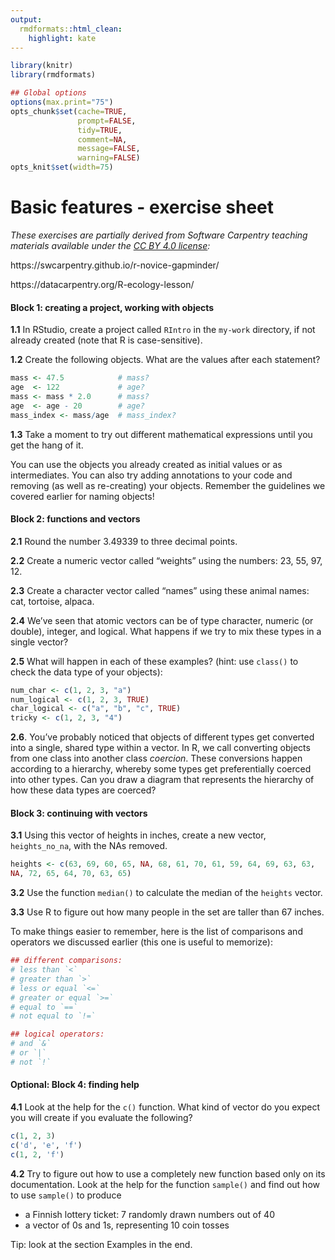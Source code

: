 ```yaml
---
output:
  rmdformats::html_clean:
    highlight: kate
---
```


<style>
  code {
    white-space : pre-wrap !important;
    word-break: break-word;
  }
</style>

```r
library(knitr)
library(rmdformats)

## Global options
options(max.print="75")
opts_chunk$set(cache=TRUE,
               prompt=FALSE,
               tidy=TRUE,
               comment=NA,
               message=FALSE,
               warning=FALSE)
opts_knit$set(width=75)
```

# Basic features - exercise sheet


*These exercises are partially derived from Software Carpentry teaching materials available under the [CC BY 4.0 license](https://creativecommons.org/licenses/by/4.0/legalcode):*

https://swcarpentry.github.io/r-novice-gapminder/

https://datacarpentry.org/R-ecology-lesson/


#### **Block 1: creating a project, working with objects**

**1.1** In RStudio, create a project called `RIntro` in the `my-work` directory, if not already created (note that R is case-sensitive).

**1.2** Create the following objects. What are the values after each statement?

```r
mass <- 47.5            # mass?
age  <- 122             # age?
mass <- mass * 2.0      # mass?
age  <- age - 20        # age?
mass_index <- mass/age  # mass_index?
```

**1.3** Take a moment to try out different mathematical expressions until you get the hang of it. 

You can use the objects you already created as initial values or as intermediates. You can also try adding annotations to your code and removing (as well as re-creating) your objects. Remember the guidelines we covered earlier for naming objects!

#### **Block 2: functions and vectors**

**2.1** Round the number 3.49339 to three decimal points.

**2.2** Create a numeric vector called "weights" using the numbers: 23, 55, 97, 12.

**2.3** Create a character vector called "names" using these animal names: cat, tortoise, alpaca.

**2.4** We’ve seen that atomic vectors can be of type character, numeric (or double), integer, and logical. What happens if we try to mix these types in a single vector?

**2.5** What will happen in each of these examples? (hint: use `class()` to check the data type of your objects):

```r
num_char <- c(1, 2, 3, "a")
num_logical <- c(1, 2, 3, TRUE)
char_logical <- c("a", "b", "c", TRUE)
tricky <- c(1, 2, 3, "4")
```

**2.6**. You’ve probably noticed that objects of different types get converted into a single, shared type within a vector. In R, we call converting objects from one class into another class *coercion*. These conversions happen according to a hierarchy, whereby some types get preferentially coerced into other types. Can you draw a diagram that represents the hierarchy of how these data types are coerced? 

#### **Block 3: continuing with vectors**

**3.1** Using this vector of heights in inches, create a new vector, `heights_no_na`, with the NAs removed.

```r
heights <- c(63, 69, 60, 65, NA, 68, 61, 70, 61, 59, 64, 69, 63, 63, NA, 72, 65, 64, 70, 63, 65)
```

**3.2** Use the function `median()` to calculate the median of the `heights` vector.

**3.3** Use R to figure out how many people in the set are taller than 67 inches.

To make things easier to remember, here is the list of comparisons and operators we discussed earlier (this one is useful to memorize):

```r
## different comparisons:
# less than `<`
# greater than `>`
# less or equal `<=`
# greater or equal `>=`
# equal to `==`
# not equal to `!=`

## logical operators:
# and `&`
# or `|`
# not `!` 
```

#### **Optional: Block 4: finding help**

**4.1** Look at the help for the `c()` function. What kind of vector do you expect you will create if you evaluate the following?

```r
c(1, 2, 3)
c('d', 'e', 'f')
c(1, 2, 'f')
```

**4.2** Try to figure out how to use a completely new function based only on its documentation. Look at the help for the function `sample()` and find out how to use `sample()` to produce

- a Finnish lottery ticket: 7 randomly drawn numbers out of 40
- a vector of 0s and 1s, representing 10 coin tosses

Tip: look at the section Examples in the end.  
